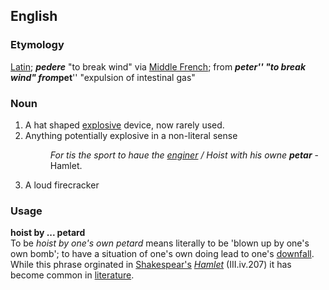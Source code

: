 == English ==
=== Etymology ===
[[Latin]]; '''''pedere''''' "to break wind" via [[Middle French]]; from '''''peter''''' "to break wind" from '''''pet''''' "expulsion of intestinal gas"
===Noun===
#A hat shaped [[explosive]] device, now rarely used.
#Anything potentially explosive in a non-literal sense 
#: ''For tis the sport to haue the [[enginer]] / Hoist with his owne '''petar''''' - Hamlet.
#A loud firecracker

=== Usage ===
'''hoist by ... petard'''<br>
To be ''hoist by one's own petard'' means literally to be 'blown up by one's own bomb'; to have a situation of one's own doing lead to one's [[downfall]].  While this phrase orginated in [[Shakespeare|Shakespear's]] ''[[Hamlet]]'' (III.iv.207) it has become common in [[literature]].